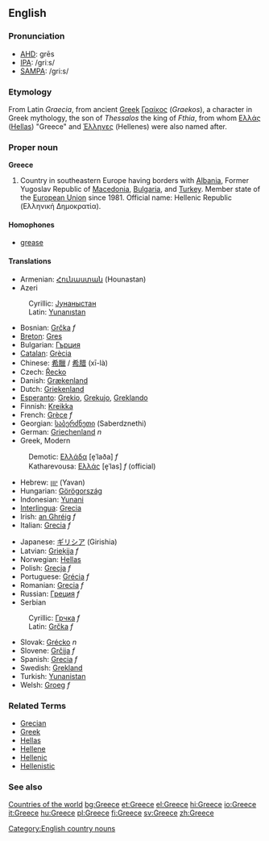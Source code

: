 ==English==
===Pronunciation===
*[[w:AHD|AHD]]: grēs
*[[w:IPA|IPA]]: /griːs/
*[[w:SAMPA|SAMPA]]: /gri:s/
===Etymology===
From Latin ''Graecia'', from ancient [[Greek]] [[Γραίκος]] (''Graekos''), a character in Greek mythology, the son of ''Thessalos'' the king of ''Fthia'', from whom [[Ελλάς]] ([[Hellas]]) "Greece" and [[Έλληνες]] (Hellenes) were also named after.

===Proper noun===
'''Greece'''

# Country in southeastern Europe having borders with [[Albania]], Former Yugoslav Republic of [[Macedonia]], [[Bulgaria]], and [[Turkey]]. Member state of the [[European Union]] since 1981. Official name: Hellenic Republic (Ελληνική Δημοκρατία).


====Homophones====
*[[grease]]


====Translations====
{{top}}
*Armenian: [[Հունաստան]] (Hounastan)
*Azeri
:Cyrillic: [[Јунаныстан]]
:Latin: [[Yunanıstan]]
*Bosnian: [[Grčka]] ''f''
*[[Breton]]: [[Gres]]
*Bulgarian: [[Гърция]]
*[[Catalan]]: [[Grècia]]
*Chinese: [[希臘]] / [[希腊]] (xī-là)
*Czech: [[Řecko]]
*Danish: [[Grækenland]]
*Dutch: [[Griekenland]]
*[[Esperanto]]: [[Grekio]], [[Grekujo]], [[Greklando]]
*Finnish: [[Kreikka]]
*French: [[Grèce]] ''f''
*Georgian: [[საბერძნეთი]] (Saberdznethi)
*German: [[Griechenland]] ''n''
*Greek, Modern
:Demotic: [[Ελλάδα]] [e̞ˈlaða] ''f''
:Katharevousa: [[Ελλάς]] [e̞ˈlas] ''f'' (official)
*Hebrew: [[יוון]] (Yavan)
*Hungarian: [[Görögország]]
*Indonesian: [[Yunani]]
*[[Interlingua]]: [[Grecia]]
*Irish: [[an Ghréig]] ''f''
*Italian: [[Grecia]] ''f''
{{mid}}
*Japanese: [[ギリシア]] (Girishia)
*Latvian: [[Grieķija]] ''f''
*Norwegian: [[Hellas]]
*Polish: [[Grecja]] ''f''
*Portuguese: [[Grécia]] ''f''
*Romanian: [[Grecia]] ''f''
*Russian: [[Греция]] ''f''
*Serbian
:Cyrillic: [[Грчка]] ''f''
:Latin: [[Grčka#Serbian|Grčka]] ''f''
*Slovak: [[Grécko]]  ''n''
*Slovene: [[Grčija]] ''f''
*Spanish: [[Grecia]] ''f''
*Swedish: [[Grekland]]
*Turkish: [[Yunanistan]]
*Welsh: [[Groeg]] ''f''
{{bottom}}

===Related Terms===
*[[Grecian]]
*[[Greek]]
*[[Hellas]]
*[[Hellene]]
*[[Hellenic]]
*[[Hellenistic]]

===See also===
[[Countries of the world]]
[[Category:English country nouns]]
[[bg:Greece]]
[[et:Greece]]
[[el:Greece]]
[[hi:Greece]]
[[io:Greece]]
[[it:Greece]]
[[hu:Greece]]
[[pl:Greece]]
[[fi:Greece]]
[[sv:Greece]]
[[zh:Greece]]
